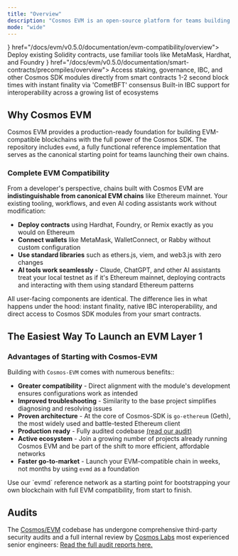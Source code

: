 ```yaml
---
title: "Overview"
description: "Cosmos EVM is an open-source platform for teams building their own chain, rollup, or EVM-compatible application. It offers the industry's leading Layer 1 stack with custom modules, instant finality, and a native interoperability layer. With Cosmos EVM, you maintain full ownership of your entire stack—from the application layer down to consensus."
mode: "wide"
---
```



<CardGroup cols={2}>
  <Card title="Ethereum Compatibility" icon={<EthereumOutlineIcon />} href="/docs/evm/v0.5.0/documentation/evm-compatibility/overview">
    Deploy existing Solidity contracts, use familiar tools like MetaMask, Hardhat, and Foundry
  </Card>
  <Card title="Cosmos Native Features" icon={<CosmosOutlineIcon />} href="/docs/evm/v0.5.0/documentation/smart-contracts/precompiles/overview">
    Access staking, governance, IBC, and other Cosmos SDK modules directly from smart contracts
  </Card>
  <Card title="Instant Finality" icon="zap" href="/docs/evm/v0.5.0/documentation/concepts/transactions">
    1-2 second block times with instant finality via 'CometBFT' consensus
  </Card>
  <Card title="Cross-Chain Ready" icon="globe" href="/docs/evm/v0.5.0/documentation/concepts/ibc">
    Built-in IBC support for interoperability across a growing list of ecosystems
  </Card>
</CardGroup>

## Why Cosmos EVM

Cosmos EVM provides a production-ready foundation for building EVM-compatible blockchains with the full power of the Cosmos SDK. The repository includes `evmd`, a fully functional reference implementation that serves as the canonical starting point for teams launching their own chains.

### Complete EVM Compatibility

From a developer's perspective, chains built with Cosmos EVM are **indistinguishable from canonical EVM chains** like Ethereum mainnet. Your existing tooling, workflows, and even AI coding assistants work without modification:

- **Deploy contracts** using Hardhat, Foundry, or Remix exactly as you would on Ethereum
- **Connect wallets** like MetaMask, WalletConnect, or Rabby without custom configuration
- **Use standard libraries** such as ethers.js, viem, and web3.js with zero changes
- **AI tools work seamlessly** - Claude, ChatGPT, and other AI assistants treat your local testnet as if it's Ethereum mainnet, deploying contracts and interacting with them using standard Ethereum patterns

All user-facing components are identical. The difference lies in what happens under the hood: instant finality, native IBC interoperability, and direct access to Cosmos SDK modules from your smart contracts.

## The Easiest Way To Launch an EVM Layer 1

### Advantages of Starting with Cosmos-EVM

Building with `Cosmos-EVM` comes with numerous benefits::

- **Greater compatibility** - Direct alignment with the module's development ensures configurations work as intended
- **Improved troubleshooting** - Similarity to the base project simplifies diagnosing and resolving issues
- **Proven architecture** - At the core of Cosmos-SDK is `go-ethereum` (Geth), the most widely used and battle-tested Ethereum client
- **Production ready** - Fully audited codebase [(read our audit)](#audits)
- **Active ecosystem** - Join a growing number of projects already running Cosmos EVM and be part of the shift to more efficient, affordable networks
- **Faster go-to-market** - Launch your EVM-compatible chain in weeks, not months by using `evmd` as a foundation

<Card title="Customize and deploy your own layer one EVM network." href="/docs/evm/v0.5.0/documentation/getting-started/build-a-chain/overview">
Use our `evmd` reference network as a starting point for bootstrapping your own blockchain with full EVM compatibility, from start to finish.
</Card>

## Audits

The [Cosmos/EVM](https://github.com/cosmos/evm) codebase has undergone comprehensive third-party security audits and a full internal review by [Cosmos Labs](https://cosmoslabs.io) most experienced senior engineers:
[Read the full audit reports here.](https://github.com/cosmos/evm/blob/main/docs/audits/sherlock_2025_07_28_final.pdf)
